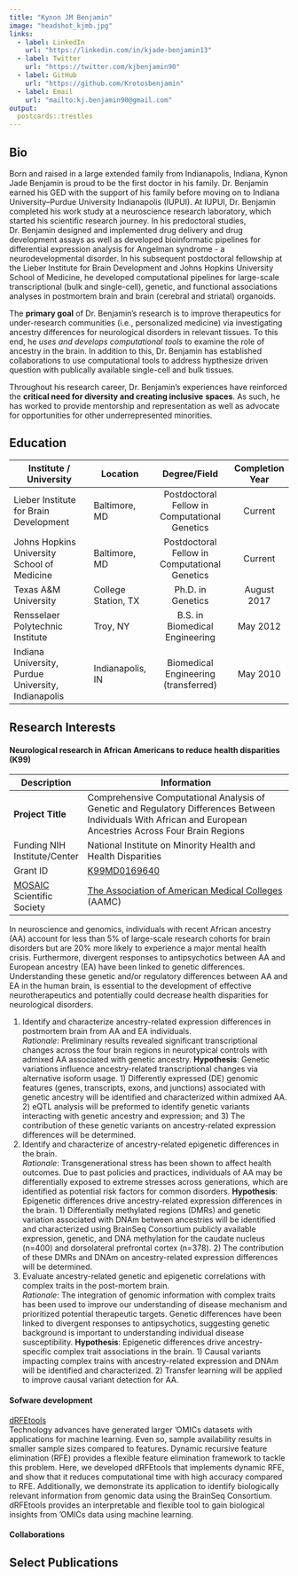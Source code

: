 ```yaml
---
title: "Kynon JM Benjamin"
image: "headshot_kjmb.jpg"
links:
  - label: LinkedIn
    url: "https://linkedin.com/in/kjade-benjamin13"
  - label: Twitter
    url: "https://twitter.com/kjbenjamin90"
  - label: GitHub
    url: "https://github.com/Krotosbenjamin"
  - label: Email
    url: "mailto:kj.benjamin90@gmail.com"
output:
  postcards::trestles
---
```


## Bio

Born and raised in a large extended family from Indianapolis, Indiana, Kynon Jade Benjamin is proud to be the first doctor in his family.
Dr. Benjamin earned his GED with the support of his family before moving on to Indiana University–Purdue University Indianapolis (IUPUI).
At IUPUI, Dr. Benjamin completed his work study at a neuroscience research laboratory, which started his scientific research journey.
In his predoctoral studies, Dr. Benjamin designed and implemented drug delivery and drug development assays as well as developed
bioinformatic pipelines for differential expression analysis for Angelman syndrome - a neurodevelopmental disorder. In his subsequent
postdoctoral fellowship at the Lieber Institute for Brain Development and Johns Hopkins University School of Medicine, he developed
computational pipelines for large-scale transcriptional (bulk and single-cell), genetic, and functional associations analyses in
postmortem brain and brain (cerebral and striatal) organoids.

The **primary goal** of Dr. Benjamin's research is to improve therapeutics for under-research communities (i.e., personalized medicine)
via investigating ancestry differences for neurological disorders in relevant tissues. To this end, he *uses and develops computational*
*tools* to examine the role of ancestry in the brain. In addition to this, Dr. Benjamin has established collaborations to use
computational tools to address hypthesize driven question with publically available single-cell and bulk tissues.

Throughout his research career, Dr. Benjamin's experiences have reinforced the **critical need for diversity and creating inclusive**
**spaces**. As such, he has worked to provide mentorship and representation as well as advocate for opportunities for other
underrepresented minorities.

## Education
<div style="margin-left: auto;
            margin-right: auto;
            width: 100%">

| Institute / University                              | Location            | Degree/Field                                  | Completion Year |
|-----------------------------------------------------|---------------------|:---------------------------------------------:|:---------------:|
| Lieber Institute for Brain Development              | Baltimore, MD       | Postdoctoral Fellow in Computational Genetics | Current         |
| Johns Hopkins University School of Medicine         | Baltimore, MD       | Postdoctoral Fellow in Computational Genetics | Current         |
| Texas A&M University                                | College Station, TX | Ph.D. in Genetics                             | August 2017     |
| Rensselaer Polytechnic Institute                    | Troy, NY            | B.S. in Biomedical Engineering                | May 2012        |
| Indiana University, Purdue University, Indianapolis | Indianapolis, IN    | Biomedical Engineering (transferred)          | May 2010        |

</div>

## Research Interests

#### Neurological research in African Americans to reduce health disparities (K99)

| Description                  | Information                                                                                                                                                   |
|------------------------------|---------------------------------------------------------------------------------------------------------------------------------------------------------------|
| **Project Title**            | Comprehensive Computational Analysis of Genetic and Regulatory Differences Between Individuals With African and European Ancestries Across Four Brain Regions |
| Funding NIH Institute/Center | National Institute on Minority Health and Health Disparities                                                                                                  |
| Grant ID                     | [K99MD0169640](https://reporter.nih.gov/search/fZ-vbKVe5UCpRs4Cy1JD8Q/project-details/10351433)                                                               |
| [MOSAIC](https://www.nigms.nih.gov/training/careerdev/Pages/MOSAIC.aspx) Scientific Society | [The Association of American Medical Colleges](https://www.aamc.org/) (AAMC)                   |

In neuroscience and genomics, individuals with recent African ancestry (AA) account for less than 5% of large-scale
research cohorts for brain disorders but are 20% more likely to experience a major mental health crisis. Furthermore,
divergent responses to antipsychotics between AA and European ancestry (EA) have been linked to genetic differences.
Understanding these genetic and/or regulatory differences between AA and EA in the human brain, is essential to the
development of effective neurotherapeutics and potentially could decrease health disparities for neurological disorders.

1. Identify and characterize ancestry-related expression differences in postmortem brain from AA and EA individuals.\
*Rationale*: Preliminary results revealed significant transcriptional changes across the four brain regions in neurotypical
controls with admixed AA associated with genetic ancestry. **Hypothesis**: Genetic variations influence ancestry-related
transcriptional changes via alternative isoform usage. 1) Differently expressed (DE) genomic features (genes, transcripts,
exons, and junctions) associated with genetic ancestry will be identified and characterized within admixed AA. 2) eQTL
analysis will be preformed to identify genetic variants interacting with genetic ancestry and expression; and 3) The
contribution of these genetic variants on ancestry-related expression differences will be determined.\
2. Identify and characterize of ancestry-related epigenetic differences in the brain.\
*Rationale*: Transgenerational stress has been shown to affect health outcomes. Due to past policies and practices,
individuals of AA may be differentially exposed to extreme stresses across generations, which are identified as potential
risk factors for common disorders. **Hypothesis**: Epigenetic differences drive ancestry-related expression differences in the
brain. 1) Differentially methylated regions (DMRs) and genetic variation associated with DNAm between ancestries will
be identified and characterized using BrainSeq Consortium publicly available expression, genetic, and DNA methylation
for the caudate nucleus (n=400) and dorsolateral prefrontal cortex (n=378). 2) The contribution of these DMRs and
DNAm on ancestry-related expression differences will be determined.\
3. Evaluate ancestry-related genetic and epigenetic correlations with complex traits in the post-mortem brain.\
*Rationale*: The integration of genomic information with complex traits has been used to improve our understanding of
disease mechanism and prioritized potential therapeutic targets. Genetic differences have been linked to divergent
responses to antipsychotics, suggesting genetic background is important to understanding individual disease susceptibility.
**Hypothesis**: Epigenetic differences drive ancestry-specific complex trait associations in the brain. 1) Causal variants
impacting complex trains with ancestry-related expression and DNAm will be identified and characterized. 2) Transfer
learning will be applied to improve causal variant detection for AA.

#### Sofware development

[dRFEtools](https://pypi.org/project/drfetools/)\
Technology advances have generated larger ‘OMICs datasets with applications for machine learning. Even so, sample
availability results in smaller sample sizes compared to features. Dynamic recursive feature elimination (RFE) provides
a flexible feature elimination framework to tackle this problem. Here, we developed dRFEtools that implements dynamic RFE,
and show that it reduces computational time with high accuracy compared to RFE. Additionally, we demonstrate its application
to identify biologically relevant information from genomic data using the BrainSeq Consortium. dRFEtools provides an
interpretable and flexible tool to gain biological insights from ‘OMICs data using machine learning.

#### Collaborations


## Select Publications

